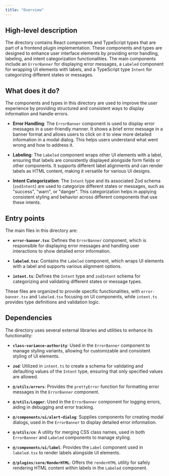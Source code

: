 ```yaml
---
title: "Overview"
---
```


## High-level description

The directory contains React components and TypeScript types that are part of a frontend plugin implementation. These components and types are designed to enhance user interface elements by providing error handling, labeling, and intent categorization functionalities. The main components include an `ErrorBanner` for displaying error messages, a `Labeled` component for wrapping UI elements with labels, and a TypeScript type `Intent` for categorizing different states or messages.

## What does it do?

The components and types in this directory are used to improve the user experience by providing structured and consistent ways to display information and handle errors. 

- **Error Handling**: The `ErrorBanner` component is used to display error messages in a user-friendly manner. It shows a brief error message in a banner format and allows users to click on it to view more detailed information in a modal dialog. This helps users understand what went wrong and how to address it.

- **Labeling**: The `Labeled` component wraps other UI elements with a label, ensuring that labels are consistently displayed alongside form fields or other components. It supports different label alignments and can render labels as HTML content, making it versatile for various UI designs.

- **Intent Categorization**: The `Intent` type and its associated Zod schema (`zodIntent`) are used to categorize different states or messages, such as "success", "warn", or "danger". This categorization helps in applying consistent styling and behavior across different components that use these intents.

## Entry points

The main files in this directory are:

- **`error-banner.tsx`**: Defines the `ErrorBanner` component, which is responsible for displaying error messages and handling user interactions to show detailed error information.

- **`labeled.tsx`**: Contains the `Labeled` component, which wraps UI elements with a label and supports various alignment options.

- **`intent.ts`**: Defines the `Intent` type and `zodIntent` schema for categorizing and validating different states or message types.

These files are organized to provide specific functionalities, with `error-banner.tsx` and `labeled.tsx` focusing on UI components, while `intent.ts` provides type definitions and validation logic.

## Dependencies

The directory uses several external libraries and utilities to enhance its functionality:

- **`class-variance-authority`**: Used in the `ErrorBanner` component to manage styling variants, allowing for customizable and consistent styling of UI elements.

- **`zod`**: Utilized in `intent.ts` to create a schema for validating and defaulting values of the `Intent` type, ensuring that only specified values are allowed.

- **`@/utils/errors`**: Provides the `prettyError` function for formatting error messages in the `ErrorBanner` component.

- **`@/utils/Logger`**: Used in the `ErrorBanner` component for logging errors, aiding in debugging and error tracking.

- **`@/components/ui/alert-dialog`**: Supplies components for creating modal dialogs, used in the `ErrorBanner` to display detailed error information.

- **`@/utils/cn`**: A utility for merging CSS class names, used in both `ErrorBanner` and `Labeled` components to manage styling.

- **`@/components/ui/label`**: Provides the `Label` component used in `labeled.tsx` to render labels alongside UI elements.

- **`@/plugins/core/RenderHTML`**: Offers the `renderHTML` utility for safely rendering HTML content within labels in the `Labeled` component.